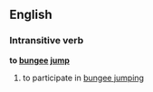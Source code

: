 ==English==

===Intransitive verb===
'''to [[bungee]] [[jump]]'''
# to participate in [[bungee jumping]]